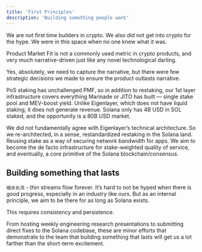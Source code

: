 ```yaml
---
title: 'First Principles'
description: 'Building something people want'
---
```


We are not first time builders in crypto. We also did not get into crypto for the hype. We were in this space when no one knew what it was. 

Product Market Fit is not a commonly used metric in crypto products, and very much narrative-driven just like any novel technological darling. 

Yes, absolutely, we need to capture the narrative, but there were few strategic decisions we made to ensure the product outlasts narrative. 

PoS staking has unchallenged PMF, so in addition to restaking, our 1st layer infrastructure covers everything Marinade or JITO has built — single stake pool and MEV-boost yield. Unlike Eigenlayer, which does not have liquid staking, it does not generate revenue. Solana only has 4B USD in SOL staked, and the opportunity is a 80B USD market. 

We did not fundamentally agree with Eigenlayer’s technical architecture. So we re-architected, in a sense, restandardized restaking in the Solana land. Reusing stake as a way of securing network bandwidth for apps. We aim to become the de facto infrastructure for stake-weighted quality of service, and eventually, a core primitive of the Solana blockchain/consensus.  

## Building something that lasts 

`细水长流` - thin streams flow forever. It’s hard to not be hyped when there is good progress, especially in an industry like ours. But as an internal principle, we aim to be there for as long as Solana exists. 

This requires consistency and persistence. 

From hosting weekly engineering research presentations to submitting direct fixes to the Solana codebase, these are minor efforts that demonstrate to the team that building something that lasts will get us a lot farther than the short-term excitement.

